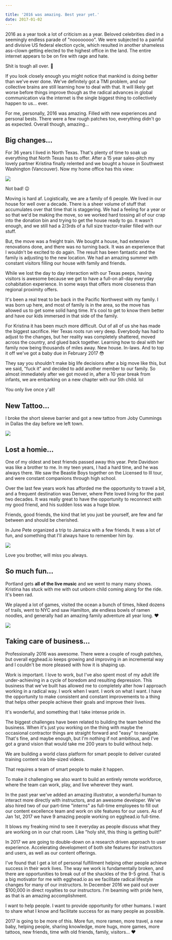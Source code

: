 ```yaml
---

title: '2016 was amazing. Best year yet.'
date: 2017-01-02
---
```


2016 as a year took a lot of criticism as a year. Beloved celebrities died in a seemingly endless parade of "noooooooo". We were subjected to a painful and divisive US federal election cycle, which resulted in another shameless ass-clown getting elected to the highest office in the land. The entire internet appears to be on fire with rage and hate.

Shit is tough all over. 💩

If you look closely enough you might notice that mankind is doing better than we've ever done. We've definitely got a TMI problem, and our collective brains are still learning how to deal with that. It will likely get worse before things improve though as the radical advances in global communication via the internet is the single biggest thing to collectively happen to us... ever.

For me, personally, 2016 was amazing. Filled with new experiences and personal bests. There were a few rough patches too, everything didn't go as expected. Overall though, amazing...

## Big changes...

For 36 years I lived in North Texas. That's plenty of time to soak up everything that North Texas has to offer. After a 15 year sales-pitch my lovely partner Kristina finally relented and we bought a house in Southwest Washington (Vancouver). Now my home office has this view:

![](https://d3vv6lp55qjaqc.cloudfront.net/items/110Z0a3X3g1p1s262C40/Screen%20Shot%202017-01-02%20at%203.20.58%20PM.png?v=edc2f669)

Not bad! 😉

Moving is hard af. Logistically, we are a family of 6 people. We lived in our house for well over a decade. There is a sheer volume of stuff that accumulates over that time that is staggering. We had a feeling for a year or so that we'd be making the move, so we worked hard tossing all of our crap into the donation bin and trying to get the house ready to go. It wasn't enough, and we still had a 2/3rds of a full size tractor-trailer filled with our stuff.

But, the move was a freight train. We bought a house, had extensive renovations done, and there was no turning back. It was an experience that I wouldn't be excited to do again. The result has been fantastic and the family is adjusting to the new location. We had an amazing summer with constant visitors filling our house with family and friends.

While we lost the day to day interaction with our Texas peeps, having visitors is awesome because we get to have a full-on all-day everyday cohabitation experience. In some ways that offers more closeness than regional proximity offers.

It's been a real treat to be back in the Pacific Northwest with my family. I was born up here, and most of family is in the area, so the move has allowed us to get some solid hang time. It's cool to get to know them better and have our kids immersed in that side of the family.

For Kristina it has been much more difficult. Out of all of us she has made the biggest sacrifice. Her Texas roots run very deep. Everybody has had to adjust to the changes, but her reality was completely shattered, moved across the country, and glued back together. Learning how to deal with her family now being thousands of miles away. New house. In-laws. And to top it off we've got a baby due in February 2017 😳

They say you shouldn't make big life decisions after a big move like this, but we said, "fuck it" and decided to add another member to our family. So almost immediately after we got moved in, after a 10 year break from infants, we are embarking on a new chapter with our 5th child. lol

You only live once y'all!

## New Tattoo...

I broke the short sleeve barrier and got a new tattoo from Joby Cummings in Dallas the day before we left town.

![](https://d3vv6lp55qjaqc.cloudfront.net/items/3O35212q170B261f1v0V/Screen%20Shot%202017-01-02%20at%203.22.33%20PM.png?v=afaf0060)

## Lost a homie...

One of my oldest and best friends passed away this year. Pete Davidson was like a brother to me. In my teen years, I had a hard time, and he was always there. We saw the Beastie Boys together on the Licensed to Ill tour, and were constant companions through high school.

Over the last few years work has afforded me the opportunity to travel a bit, and a frequent destination was Denver, where Pete loved living for the past two decades. It was really great to have the opportunity to reconnect with my good friend, and his sudden loss was a huge blow.

Friends, good friends, the kind that let you just be yourself, are few and far between and should be cherished.

In June Pete organized a trip to Jamaica with a few friends. It was a lot of fun, and something that I'll always have to remember him by.

![](https://d3vv6lp55qjaqc.cloudfront.net/items/030U2Y3y3v1E3P0G3U17/Screen%20Shot%202017-01-02%20at%203.38.55%20PM.png?v=b18fc58f)

Love you brother, will miss you always.

## So much fun...

Portland gets **all of the live music** and we went to many many shows. Kristina has stuck with me with out unborn child coming along for the ride. It's been rad.

We played a lot of games, visited the ocean a bunch of times, hiked dozens of trails, went to NYC and saw Hamilton, ate endless bowls of ramen noodles, and generally had an amazing family adventure all year long. ❤️

![](https://d3vv6lp55qjaqc.cloudfront.net/items/1E2e0Z2W3s2s08072U2e/Screen%20Shot%202017-01-02%20at%203.37.30%20PM.png?v=44c55b23)

## Taking care of business...

Professionally 2016 was awesome. There were a couple of rough patches, but overall egghead.io keeps growing and improving in an incremental way and I couldn't be more pleased with how it is shaping up.

Work is important. I love to work, but I've also spent most of my adult life under-achieving in a cycle of boredom and resulting depression. This business that we've built has allowed me to completely alter how I approach working in a radical way. I work when I want. I work on what I want. I have the opportunity to make consistent and constant improvements to a thing that helps other people achieve their goals and improve their lives.

It's wonderful, and something that I take intense pride in.

The biggest challenges have been related to building the team behind the business. When it's just you working on the thing with maybe the occasional contractor things are straight forward and "easy" to navigate. That's fine, and maybe enough, but I'm nothing if not ambitious, and I've got a grand vision that would take me 200 years to build without help.

We are building a world class platform for smart people to deliver curated training content via bite-sized videos.

That requires a team of smart people to make it happen.

To make it challenging we also want to build an entirely remote workforce, where the team can work, play, and live wherever they want.

In the past year we've added an amazing illustrator, a wonderful human to interact more directly with instructors, and an awesome developer. We've also hired two of our part-time "interns" as full-time employees to fill out our content excellence team and work on site features for our users. As of Jan 1st, 2017 we have 9 amazing people working on egghead.io full-time.

It blows my freaking mind to see it everyday as people discuss what they are working on in our chat room. Like "holy shit, this thing is getting built!"

In 2017 we are going to double-down on a research driven approach to user experience. Accelerating development of both site features for instructors and users, as well as our content offerings.

I've found that I get a lot of personal fulfillment helping other people achieve success in their work lives. The way we work is fundamentally broken, and there are opportunities to break out of the shackles of the 9-5 grind. That is a big motivator for me with egghead.io as we facilitate radical lifestyle changes for many of our instructors. In December 2016 we paid out over $100,000 in direct royalties to our instructors. I'm beaming with pride here, as that is an amazing accomplishment.

I want to help people. I want to provide opportunity for other humans. I want to share what I know and facilitate success for as many people as possible.

2017 is going to be more of this. More fun, more ramen, more travel, a new baby, helping people, sharing knowledge, more hugs, more games, more tattoos, new friends, time with old friends, family, visitors... ❤️
